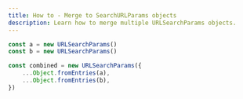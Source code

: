 ```yaml
---
title: How to - Merge to SearchURLParams objects
description: Learn how to merge multiple URLSearchParams objects.
---
```


```ts
const a = new URLSearchParams()
const b = new URLSearchParams()

const combined = new URLSearchParams({
	...Object.fromEntries(a),
	...Object.fromEntries(b),
})
```

